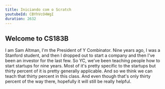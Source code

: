 ```yaml
---
title: Iniciando com o Scratch
youtubeId: CBYhVcO4WgI
duration: 2632
---
```


## Welcome to CS183B

I am Sam Altman, I'm the President of Y Combinator. Nine years ago, I was a Stanford student, and then I dropped out to start a company and then I've been an investor for the last few. So YC, we've been teaching people how to start startups for nine years. Most of it's pretty specific to the startups but thirty percent of it is pretty generally applicable. And so we think we can teach that thirty percent in this class. And even though that's only thirty percent of the way there, hopefully it will still be really helpful.